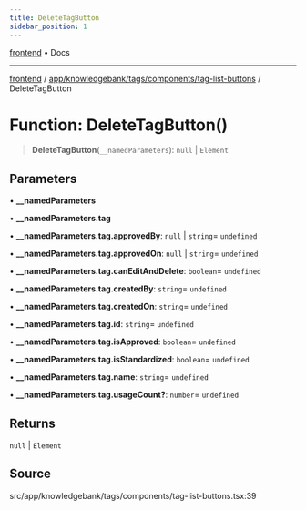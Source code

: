 ```yaml
---
title: DeleteTagButton
sidebar_position: 1
---
```


[frontend](../../../../../..) • Docs

***

[frontend](../../../../../..) / [app/knowledgebank/tags/components/tag-list-buttons](..) / DeleteTagButton

# Function: DeleteTagButton()

> **DeleteTagButton**(`__namedParameters`): `null` \| `Element`

## Parameters

• **\_\_namedParameters**

• **\_\_namedParameters.tag**

• **\_\_namedParameters.tag.approvedBy**: `null` \| `string`= `undefined`

• **\_\_namedParameters.tag.approvedOn**: `null` \| `string`= `undefined`

• **\_\_namedParameters.tag.canEditAndDelete**: `boolean`= `undefined`

• **\_\_namedParameters.tag.createdBy**: `string`= `undefined`

• **\_\_namedParameters.tag.createdOn**: `string`= `undefined`

• **\_\_namedParameters.tag.id**: `string`= `undefined`

• **\_\_namedParameters.tag.isApproved**: `boolean`= `undefined`

• **\_\_namedParameters.tag.isStandardized**: `boolean`= `undefined`

• **\_\_namedParameters.tag.name**: `string`= `undefined`

• **\_\_namedParameters.tag.usageCount?**: `number`= `undefined`

## Returns

`null` \| `Element`

## Source

src/app/knowledgebank/tags/components/tag-list-buttons.tsx:39
